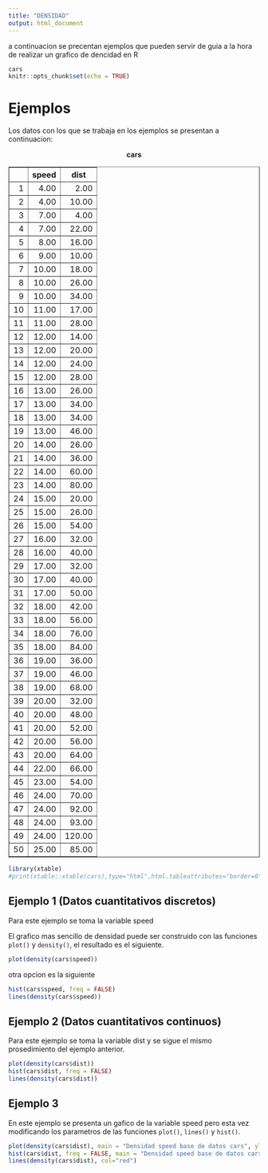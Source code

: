 ```yaml
---
title: "DENSIDAD"
output: html_document
---
```


a continuacion se precentan ejemplos que pueden servir de guia a la hora de realizar un grafico de dencidad en R

```r
cars
knitr::opts_chunk$set(echo = TRUE)
```
# Ejemplos

Los datos con los que se trabaja en los ejemplos se presentan a continuacion:

<center>
**cars**
<table border=1>
<tr> <th>  </th> <th> speed </th> <th> dist </th>  </tr>
  <tr> <td align="right"> 1 </td> <td align="right"> 4.00 </td> <td align="right"> 2.00 </td> </tr>
  <tr> <td align="right"> 2 </td> <td align="right"> 4.00 </td> <td align="right"> 10.00 </td> </tr>
  <tr> <td align="right"> 3 </td> <td align="right"> 7.00 </td> <td align="right"> 4.00 </td> </tr>
  <tr> <td align="right"> 4 </td> <td align="right"> 7.00 </td> <td align="right"> 22.00 </td> </tr>
  <tr> <td align="right"> 5 </td> <td align="right"> 8.00 </td> <td align="right"> 16.00 </td> </tr>
  <tr> <td align="right"> 6 </td> <td align="right"> 9.00 </td> <td align="right"> 10.00 </td> </tr>
  <tr> <td align="right"> 7 </td> <td align="right"> 10.00 </td> <td align="right"> 18.00 </td> </tr>
  <tr> <td align="right"> 8 </td> <td align="right"> 10.00 </td> <td align="right"> 26.00 </td> </tr>
  <tr> <td align="right"> 9 </td> <td align="right"> 10.00 </td> <td align="right"> 34.00 </td> </tr>
  <tr> <td align="right"> 10 </td> <td align="right"> 11.00 </td> <td align="right"> 17.00 </td> </tr>
  <tr> <td align="right"> 11 </td> <td align="right"> 11.00 </td> <td align="right"> 28.00 </td> </tr>
  <tr> <td align="right"> 12 </td> <td align="right"> 12.00 </td> <td align="right"> 14.00 </td> </tr>
  <tr> <td align="right"> 13 </td> <td align="right"> 12.00 </td> <td align="right"> 20.00 </td> </tr>
  <tr> <td align="right"> 14 </td> <td align="right"> 12.00 </td> <td align="right"> 24.00 </td> </tr>
  <tr> <td align="right"> 15 </td> <td align="right"> 12.00 </td> <td align="right"> 28.00 </td> </tr>
  <tr> <td align="right"> 16 </td> <td align="right"> 13.00 </td> <td align="right"> 26.00 </td> </tr>
  <tr> <td align="right"> 17 </td> <td align="right"> 13.00 </td> <td align="right"> 34.00 </td> </tr>
  <tr> <td align="right"> 18 </td> <td align="right"> 13.00 </td> <td align="right"> 34.00 </td> </tr>
  <tr> <td align="right"> 19 </td> <td align="right"> 13.00 </td> <td align="right"> 46.00 </td> </tr>
  <tr> <td align="right"> 20 </td> <td align="right"> 14.00 </td> <td align="right"> 26.00 </td> </tr>
  <tr> <td align="right"> 21 </td> <td align="right"> 14.00 </td> <td align="right"> 36.00 </td> </tr>
  <tr> <td align="right"> 22 </td> <td align="right"> 14.00 </td> <td align="right"> 60.00 </td> </tr>
  <tr> <td align="right"> 23 </td> <td align="right"> 14.00 </td> <td align="right"> 80.00 </td> </tr>
  <tr> <td align="right"> 24 </td> <td align="right"> 15.00 </td> <td align="right"> 20.00 </td> </tr>
  <tr> <td align="right"> 25 </td> <td align="right"> 15.00 </td> <td align="right"> 26.00 </td> </tr>
  <tr> <td align="right"> 26 </td> <td align="right"> 15.00 </td> <td align="right"> 54.00 </td> </tr>
  <tr> <td align="right"> 27 </td> <td align="right"> 16.00 </td> <td align="right"> 32.00 </td> </tr>
  <tr> <td align="right"> 28 </td> <td align="right"> 16.00 </td> <td align="right"> 40.00 </td> </tr>
  <tr> <td align="right"> 29 </td> <td align="right"> 17.00 </td> <td align="right"> 32.00 </td> </tr>
  <tr> <td align="right"> 30 </td> <td align="right"> 17.00 </td> <td align="right"> 40.00 </td> </tr>
  <tr> <td align="right"> 31 </td> <td align="right"> 17.00 </td> <td align="right"> 50.00 </td> </tr>
  <tr> <td align="right"> 32 </td> <td align="right"> 18.00 </td> <td align="right"> 42.00 </td> </tr>
  <tr> <td align="right"> 33 </td> <td align="right"> 18.00 </td> <td align="right"> 56.00 </td> </tr>
  <tr> <td align="right"> 34 </td> <td align="right"> 18.00 </td> <td align="right"> 76.00 </td> </tr>
  <tr> <td align="right"> 35 </td> <td align="right"> 18.00 </td> <td align="right"> 84.00 </td> </tr>
  <tr> <td align="right"> 36 </td> <td align="right"> 19.00 </td> <td align="right"> 36.00 </td> </tr>
  <tr> <td align="right"> 37 </td> <td align="right"> 19.00 </td> <td align="right"> 46.00 </td> </tr>
  <tr> <td align="right"> 38 </td> <td align="right"> 19.00 </td> <td align="right"> 68.00 </td> </tr>
  <tr> <td align="right"> 39 </td> <td align="right"> 20.00 </td> <td align="right"> 32.00 </td> </tr>
  <tr> <td align="right"> 40 </td> <td align="right"> 20.00 </td> <td align="right"> 48.00 </td> </tr>
  <tr> <td align="right"> 41 </td> <td align="right"> 20.00 </td> <td align="right"> 52.00 </td> </tr>
  <tr> <td align="right"> 42 </td> <td align="right"> 20.00 </td> <td align="right"> 56.00 </td> </tr>
  <tr> <td align="right"> 43 </td> <td align="right"> 20.00 </td> <td align="right"> 64.00 </td> </tr>
  <tr> <td align="right"> 44 </td> <td align="right"> 22.00 </td> <td align="right"> 66.00 </td> </tr>
  <tr> <td align="right"> 45 </td> <td align="right"> 23.00 </td> <td align="right"> 54.00 </td> </tr>
  <tr> <td align="right"> 46 </td> <td align="right"> 24.00 </td> <td align="right"> 70.00 </td> </tr>
  <tr> <td align="right"> 47 </td> <td align="right"> 24.00 </td> <td align="right"> 92.00 </td> </tr>
  <tr> <td align="right"> 48 </td> <td align="right"> 24.00 </td> <td align="right"> 93.00 </td> </tr>
  <tr> <td align="right"> 49 </td> <td align="right"> 24.00 </td> <td align="right"> 120.00 </td> </tr>
  <tr> <td align="right"> 50 </td> <td align="right"> 25.00 </td> <td align="right"> 85.00 </td> </tr>
   </table>
</center>   

```r
library(xtable)
#print(xtable::xtable(cars),type="html",html.tableattributes="border=0")
```

## Ejemplo 1 (Datos cuantitativos discretos)

Para este ejemplo se toma la variable speed


El grafico mas sencillo de densidad puede ser construido con las funciones `plot()` y `density()`, el resultado es el siguiente.

```r
plot(density(cars$speed))
```
otra opcion es la siguiente

```r
hist(cars$speed, freq = FALSE)
lines(density(cars$speed))
```
## Ejemplo 2 (Datos cuantitativos continuos)

Para este ejemplo se toma la variable dist y se sigue el mismo prosedimiento del ejemplo anterior.

```r
plot(density(cars$dist))
hist(cars$dist, freq = FALSE)
lines(density(cars$dist))

```
## Ejemplo 3 

En este ejemplo se presenta un gafico de la variable speed pero esta vez modificando los parametros de las funciones `plot()`, `lines()` y `hist()`.

```r
plot(density(cars$dist), main = "Densidad speed base de datos cars", ylab = "Densidad", xlab = "Speed", col=10)
hist(cars$dist, freq = FALSE, main = "Densidad speed base de datos cars", ylab = "Densidad", xlab = "Speed", col="509")
lines(density(cars$dist), col="red")
```
